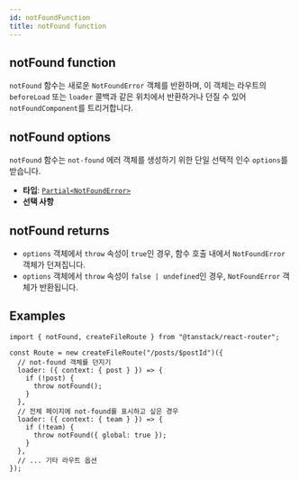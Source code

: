 ```yaml
---
id: notFoundFunction
title: notFound function
---
```


## notFound function

`notFound` 함수는 새로운 `NotFoundError` 객체를 반환하며, 이 객체는 라우트의 `beforeLoad` 또는 `loader` 콜백과 같은 위치에서 반환하거나 던질 수 있어 `notFoundComponent`를 트리거합니다.

## notFound options

`notFound` 함수는 `not-found` 에러 객체를 생성하기 위한 단일 선택적 인수 `options`를 받습니다.

- **타입**: [`Partial<NotFoundError>`](./NotFoundErrorType.md)
- **선택 사항**

## notFound returns

- `options` 객체에서 `throw` 속성이 `true`인 경우, 함수 호출 내에서 `NotFoundError` 객체가 던져집니다.
- `options` 객체에서 `throw` 속성이 `false | undefined`인 경우, `NotFoundError` 객체가 반환됩니다.

## Examples

```tsx
import { notFound, createFileRoute } from "@tanstack/react-router";

const Route = new createFileRoute("/posts/$postId")({
  // not-found 객체를 던지기
  loader: ({ context: { post } }) => {
    if (!post) {
      throw notFound();
    }
  },
  // 전체 페이지에 not-found를 표시하고 싶은 경우
  loader: ({ context: { team } }) => {
    if (!team) {
      throw notFound({ global: true });
    }
  },
  // ... 기타 라우트 옵션
});
```
